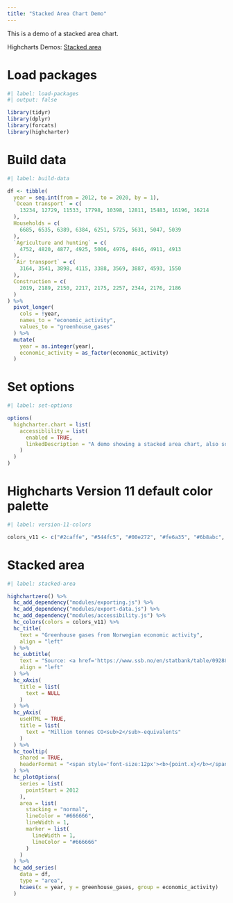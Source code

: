 ```yaml
---
title: "Stacked Area Chart Demo"
---
```


This is a demo of a stacked area chart.

Highcharts Demos: [Stacked area](https://www.highcharts.com/demo/area-stacked)

# Load packages

```r
#| label: load-packages
#| output: false

library(tidyr)
library(dplyr)
library(forcats)
library(highcharter)
```

# Build data

```r
#| label: build-data

df <- tibble(
  year = seq.int(from = 2012, to = 2020, by = 1),
  `Ocean transport` = c(
    13234, 12729, 11533, 17798, 10398, 12811, 15483, 16196, 16214
  ),
  Households = c(
    6685, 6535, 6389, 6384, 6251, 5725, 5631, 5047, 5039
  ),
  `Agriculture and hunting` = c(
    4752, 4820, 4877, 4925, 5006, 4976, 4946, 4911, 4913
  ),
  `Air transport` = c(
    3164, 3541, 3898, 4115, 3388, 3569, 3887, 4593, 1550
  ),
  Construction = c(
    2019, 2189, 2150, 2217, 2175, 2257, 2344, 2176, 2186
  )
) %>% 
  pivot_longer(
    cols = !year,
    names_to = "economic_activity",
    values_to = "greenhouse_gases"
  ) %>% 
  mutate(
    year = as.integer(year),
    economic_activity = as_factor(economic_activity)
  )
```

# Set options

```r
#| label: set-options

options(
  highcharter.chart = list(
    accessiblility = list(
      enabled = TRUE,
      linkedDescription = "A demo showing a stacked area chart, also sometimes referred to as a mountain chart. In a stacked chart, the data series values are added together to make up a total."
    )
  )
)
```

# Highcharts Version 11 default color palette

```r
#| label: version-11-colors

colors_v11 <- c("#2caffe", "#544fc5", "#00e272", "#fe6a35", "#6b8abc", "#d568fb", "#2ee0ca", "#fa4b42", "#feb56a", "#91e8e1")
```

# Stacked area

```r
#| label: stacked-area

highchartzero() %>% 
  hc_add_dependency("modules/exporting.js") %>%
  hc_add_dependency("modules/export-data.js") %>%
  hc_add_dependency("modules/accessibility.js") %>%
  hc_colors(colors = colors_v11) %>% 
  hc_title(
    text = "Greenhouse gases from Norwegian economic activity",
    align = "left"
  ) %>% 
  hc_subtitle(
    text = "Source: <a href='https://www.ssb.no/en/statbank/table/09288/'>SSB</a>",
    align = "left"
  ) %>% 
  hc_xAxis(
    title = list(
      text = NULL
    )
  ) %>% 
  hc_yAxis(
    useHTML = TRUE,
    title = list(
      text = "Million tonnes CO<sub>2</sub>-equivalents"
    )
  ) %>% 
  hc_tooltip(
    shared = TRUE,
    headerFormat = "<span style='font-size:12px'><b>{point.x}</b></span><br>"
  ) %>% 
  hc_plotOptions(
    series = list(
      pointStart = 2012
    ),
    area = list(
      stacking = "normal",
      lineColor = "#666666",
      lineWidth = 1,
      marker = list(
        lineWidth = 1,
        lineColor = "#666666"
      )
    )
  ) %>% 
  hc_add_series(
    data = df,
    type = "area",
    hcaes(x = year, y = greenhouse_gases, group = economic_activity)
  ) 
```
